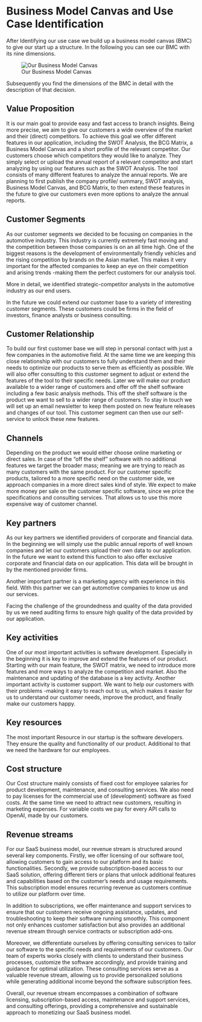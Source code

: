 # Business Model Canvas and Use Case Identification

After Identifying our use case we build up a business model canvas (BMC) to give our start up a structure. In the
following you can see our BMC with its nine dimensions.

![Our Business Model Canvas](images/BMC_eng.png)

Subsequently you find the dimensions of the BMC in detail with the description of that decision.

## Value Proposition
It is our main goal to provide easy and fast access to branch insights. Being more precise, we aim to give our
customers a wide overview of the market and their (direct) competitors. To achieve this goal we offer different
features in our application, including the SWOT Analysis, the BCG Matrix, a Business Model Canvas and a short profile
of the relevant competitor.
Our customers choose which competitors they would like to analyze. They simply select or upload the annual report of a
relevant competitor and start analyzing by using our features such as the SWOT Analysis.
The tool consists of many different features to analyze the annual reports. We are planning to first publish the
company profile/ summary, SWOT analysis, Business Model Canvas, and BCG Matrix, to then extend these features in the
future to give our customers even more options to analyze the annual reports.

## Customer Segments
As our customer segments we decided to be focusing on companies in the automotive industry. This industry is currently
extremely fast moving and the competition between those companies is on an all time high. One of the biggest reasons is
the development of environmentally friendly vehicles and the rising competition by brands on the Asian market. This
makes it very important for the affected companies to keep an eye on their competition and arising trends -making them
the perfect customers for our analysis tool.

More in detail, we identified strategic-competitor analysts in the automotive industry as our end users.

In the future we could extend our customer base to a variety of interesting customer segments. These customers could be
firms in the field of investors, finance analysts or business consulting.


## Customer Relationship
To build our first customer base we will step in personal contact with just a few companies in the automotive field. At
the same time we are keeping this close relationship with our customers to fully understand them and their needs to
optimize our products to serve them as efficiently as possible. We will also offer consulting to this customer segment
to adjust or extend the features of the tool to their specific needs.
Later we will make our product available to a wider range of customers and offer off the shelf software including a few
basic analysis methods. This off the shelf software is the product we want to sell to a wider range of customers. To
stay in touch we will set up an email newsletter to keep them posted on new feature releases and changes of our tool.
This customer segment can then use our self-service to unlock these new features.


## Channels
Depending on the product we would either choose online marketing or direct sales. In case of the "off the shelf"
software with no additional features we target the broader mass; meaning we are trying to reach as many customers
with the same product. For our customer specific products, tailored to a more specific need on the customer side, we
approach companies in a more direct sales kind of style. We expect to make more money per sale on the customer specific
software, since we price the specifications and consulting services. That allows us to use this more expensive way of
customer channel.

## Key partners
As our key partners we identified providers of corporate and financial data. In the beginning we will simply use the
public annual reports of well known companies and let our customers upload their own data to our application. In the
future we want to extend this function to also offer exclusive corporate and financial data on our application. This
data will be brought in by the mentioned provider firms.

Another important partner is a marketing agency with experience in this field. With this partner we can get automotive
companies to know us and our services.

Facing the challenge of the groundedness and quality of the data provided by us we need auditing firms to ensure high
quality of the data provided by our application.


## Key activities
One of our most important activities is software development. Especially in the beginning it is key to improve and
extend the features of our product. Starting with our main feature, the SWOT matrix, we need to introduce more features
and more ways to analyze the competition and market.
Also the maintenance and updating of the database is a key activity.
Another important activity is customer support. We want to help our customers with their problems -making it easy to
reach out to us, which makes it easier for us to understand our customer needs, improve the product, and finally make
our customers happy.


## Key resources
The most important Resource in our startup is the software developers. They ensure the quality and functionality of
our product. Additional to that we need the hardware for our employees.

## Cost structure
Our Cost structure mainly consists of  fixed cost for employee salaries for product development, maintenance, and
consulting services. We also need to pay licenses for the commercial use of (development) software as fixed costs. At
the same time we need to attract new customers, resulting in marketing expenses. For variable costs we pay for every API
calls to OpenAI, made by our customers.

## Revenue streams

For our SaaS business model, our revenue stream is structured around several key components. Firstly, we offer
licensing of our software tool, allowing customers to gain access to our platform and its basic functionalities.
Secondly, we provide subscription-based access to our SaaS solution, offering different tiers or plans that unlock
additional features and capabilities based on the customer's needs and usage requirements. This subscription model
ensures recurring revenue as customers continue to utilize our platform over time.

In addition to subscriptions, we offer maintenance and support services to ensure that our customers receive ongoing
assistance, updates, and troubleshooting to keep their software running smoothly. This component not only enhances
customer satisfaction but also provides an additional revenue stream through service contracts or subscription add-ons.

Moreover, we differentiate ourselves by offering consulting services to tailor our software to the specific needs and
requirements of our customers. Our team of experts works closely with clients to understand their business processes,
customize the software accordingly, and provide training and guidance for optimal utilization. These consulting
services serve as a valuable revenue stream, allowing us to provide personalized solutions while generating additional
income beyond the software subscription fees.

Overall, our revenue stream encompasses a combination of software licensing, subscription-based access, maintenance and
support services, and consulting offerings, providing a comprehensive and sustainable approach to monetizing our SaaS
business model.
